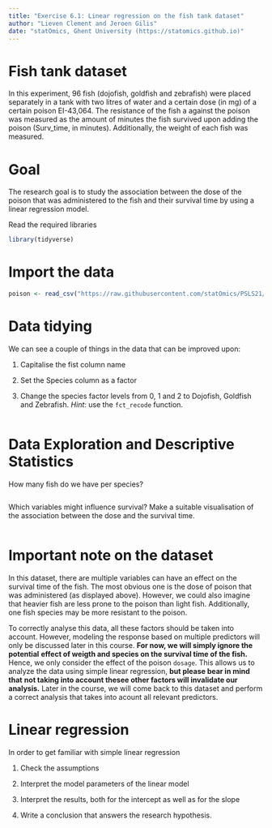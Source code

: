 ```yaml
---
title: "Exercise 6.1: Linear regression on the fish tank dataset"
author: "Lieven Clement and Jeroen Gilis"
date: "statOmics, Ghent University (https://statomics.github.io)"
---
```


# Fish tank dataset

In this experiment, 96 fish (dojofish, goldfish and zebrafish)
were placed separately in a tank with two litres of water and
a certain dose (in mg) of a certain poison EI-43,064. The resistance
of the fish a against the poison was measured as the amount of
minutes the fish survived upon adding the poison (Surv_time, in
minutes). Additionally, the weight of each fish was measured.

# Goal

The research goal is to study the association between the dose of
the poison that was administered to the fish and their
survival time by using a linear regression model.


Read the required libraries

```r
library(tidyverse)
```

# Import the data

```r
poison <- read_csv("https://raw.githubusercontent.com/statOmics/PSLS21/data/poison.csv")
```

# Data tidying

We can see a couple of things in the data that can be improved upon:

1. Capitalise the fist column name

2. Set the Species column as a factor

3. Change the species factor levels from 0, 1 and 2 to
Dojofish, Goldfish and Zebrafish. *Hint*: use the `fct_recode` function.

```r

```

# Data Exploration and Descriptive Statistics

How many fish do we have per species?

```r

```

Which variables might influence survival? Make a suitable visualisation of the
association between the dose and the survival time.

```r

```

# Important note on the dataset

In this dataset, there are multiple variables can have an effect on the survival
time of the fish. The most obvious one is the dose of poison that was
administered (as displayed above). However, we could also imagine that heavier
fish are less prone to the poison than light fish. Additionally, one fish
species may be more resistant to the poison.

To correctly analyse this data, all these factors should be taken into account.
However, modeling the response based on multiple predictors will only be
discussed later in this course. **For now, we will simply ignore the potential**
**effect of weigth and species on the survival time of the fish.** Hence, we
only consider the effect of the poison `dosage`. This allows us to analyze
the data using simple linear regression, **but please bear in mind that**
**not taking into account thesee other factors will invalidate our analysis.**
Later in the course, we will come back to this dataset and perform a correct
analysis that takes into acount all relevant predictors.

# Linear regression

In order to get familiar with simple linear regression

1. Check the assumptions

2. Interpret the model parameters of the linear model

3. Interpret the results, both for the intercept as well as for the slope

4. Write a conclusion that answers the research hypothesis.
